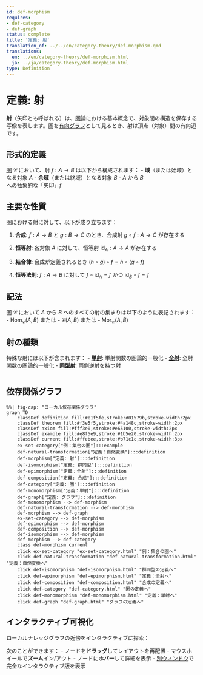 ```yaml
---
id: def-morphism
requires:
- def-category
- def-graph
status: complete
title: '定義: 射'
translation_of: ../../en/category-theory/def-morphism.qmd
translations:
  en: ../en/category-theory/def-morphism.html
  ja: ../ja/category-theory/def-morphism.html
type: Definition
---
```


# 定義: 射

**射**（矢印とも呼ばれる）は、[圏](def-category.qmd)論における基本概念で、対象間の構造を保存する写像を表します。圏を[有向グラフ](../combinatorics/def-graph.qmd)として見るとき、射は頂点（対象）間の有向辺です。

## 形式的定義

[圏](def-category.qmd) $\mathcal{C}$ において、射 $f: A \to B$ は以下から構成されます：
- **域**（または始域）となる対象 $A$
- **余域**（または終域）となる対象 $B$
- $A$ から $B$ への抽象的な「矢印」$f$

## 主要な性質

圏における射に対して、以下が成り立ちます：

1. **合成**: $f: A \to B$ と $g: B \to C$ のとき、合成射 $g \circ f: A \to C$ が存在する

2. **恒等射**: 各対象 $A$ に対して、恒等射 $\text{id}_A: A \to A$ が存在する

3. **結合律**: 合成が定義されるとき $(h \circ g) \circ f = h \circ (g \circ f)$

4. **恒等法則**: $f: A \to B$ に対して $f \circ \text{id}_A = f$ かつ $\text{id}_B \circ f = f$

## 記法

圏 $\mathcal{C}$ において $A$ から $B$ へのすべての射の集まりは以下のように表記されます：
- $\text{Hom}_{\mathcal{C}}(A, B)$ または
- $\mathcal{C}(A, B)$ または
- $\text{Mor}_{\mathcal{C}}(A, B)$

## 射の種類

特殊な射には以下が含まれます：
- **[単射](def-monomorphism.qmd)**: 単射関数の圏論的一般化
- **[全射](def-epimorphism.qmd)**: 全射関数の圏論的一般化
- **[同型射](def-isomorphism.qmd)**: 両側逆射を持つ射

```mermaid
```

## 依存関係グラフ

```mermaid
%%| fig-cap: "ローカル依存関係グラフ"
graph TD
    classDef definition fill:#e1f5fe,stroke:#01579b,stroke-width:2px
    classDef theorem fill:#f3e5f5,stroke:#4a148c,stroke-width:2px
    classDef axiom fill:#fff3e0,stroke:#e65100,stroke-width:2px
    classDef example fill:#e8f5e9,stroke:#1b5e20,stroke-width:2px
    classDef current fill:#ffebee,stroke:#b71c1c,stroke-width:3px
    ex-set-category["例：集合の圏"]:::example
    def-natural-transformation["定義：自然変換"]:::definition
    def-morphism["定義: 射"]:::definition
    def-isomorphism["定義: 群同型"]:::definition
    def-epimorphism["定義：全射"]:::definition
    def-composition["定義: 合成"]:::definition
    def-category["定義: 圏"]:::definition
    def-monomorphism["定義：単射"]:::definition
    def-graph["定義: グラフ"]:::definition
    def-monomorphism --> def-morphism
    def-natural-transformation --> def-morphism
    def-morphism --> def-graph
    ex-set-category --> def-morphism
    def-epimorphism --> def-morphism
    def-composition --> def-morphism
    def-isomorphism --> def-morphism
    def-morphism --> def-category
    class def-morphism current
    click ex-set-category "ex-set-category.html" "例：集合の圏へ"
    click def-natural-transformation "def-natural-transformation.html" "定義：自然変換へ"
    click def-isomorphism "def-isomorphism.html" "群同型の定義へ"
    click def-epimorphism "def-epimorphism.html" "定義：全射へ"
    click def-composition "def-composition.html" "合成の定義へ"
    click def-category "def-category.html" "圏の定義へ"
    click def-monomorphism "def-monomorphism.html" "定義：単射へ"
    click def-graph "def-graph.html" "グラフの定義へ"
```

## インタラクティブ可視化

ローカルナレッジグラフの近傍をインタラクティブに探索：

::: {.graph-viz data-id="def-morphism" data-width="700" data-height="500"}
:::

次のことができます：
- ノードを**ドラッグ**してレイアウトを再配置
- マウスホイールで**ズーム**イン/アウト
- ノードに**ホバー**して詳細を表示
- [別ウィンドウ](../../output/interactive/ja/def-morphism.html){target="_blank"}で完全なインタラクティブ版を表示
